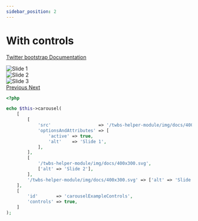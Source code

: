 ```yaml
---
sidebar_position: 2
---
```



# With controls

[Twitter bootstrap Documentation](https://getbootstrap.com/docs/4.5/components/carousel/#with-controls)

<Tabs>
<TabItem value="result" label="Result" default><HtmlCode bootstrapVersion="4.5"><div class="carousel slide" data-ride="carousel" id="carouselExampleControls">
    <div class="carousel-inner">
        <div class="active carousel-item">
            <img alt="Slide 1" class="d-block w-100" src="/twbs-helper-module/img/docs/400x300.svg"/>
        </div>
        <div class="carousel-item">
            <img alt="Slide 2" class="d-block w-100" src="/twbs-helper-module/img/docs/400x300.svg"/>
        </div>
        <div class="carousel-item">
            <img alt="Slide 3" class="d-block w-100" src="/twbs-helper-module/img/docs/400x300.svg"/>
        </div>
    </div>
    <a class="carousel-control-prev" data-slide="prev" href="#carouselExampleControls" role="button">
        <span aria-hidden="true" class="carousel-control-prev-icon"/>
        <span class="sr-only">Previous</span>
    </a>
    <a class="carousel-control-next" data-slide="next" href="#carouselExampleControls" role="button">
        <span aria-hidden="true" class="carousel-control-next-icon"/>
        <span class="sr-only">Next</span>
    </a>
</div></HtmlCode></TabItem>
<TabItem value="source" label="Source">

```php
<?php

echo $this->carousel(
    [
        [
            'src'                  => '/twbs-helper-module/img/docs/400x300.svg',
            'optionsAndAttributes' => [
                'active' => true,
                'alt'    => 'Slide 1',
            ],
        ],
        [
            '/twbs-helper-module/img/docs/400x300.svg',
            ['alt' => 'Slide 2'],
        ],
        '/twbs-helper-module/img/docs/400x300.svg' => ['alt' => 'Slide 3'],
    ],
    [
        'id'       => 'carouselExampleControls',
        'controls' => true,
    ]
);

```

</TabItem>
</Tabs>
